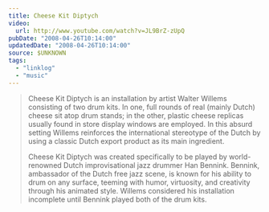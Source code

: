 ```yaml
---
title: Cheese Kit Diptych
video:
  url: http://www.youtube.com/watch?v=JL9BrZ-zUpQ
pubDate: "2008-04-26T10:14:00"
updatedDate: "2008-04-26T10:14:00"
source: $UNKNOWN
tags:
  - "linklog"
  - "music"
---
```


> Cheese Kit Diptych is an installation by artist Walter Willems consisting of two drum kits. In one, full rounds of real (mainly Dutch) cheese sit atop drum stands; in the other, plastic cheese replicas usually found in store display windows are employed. In this absurd setting Willems reinforces the international stereotype of the Dutch by using a classic Dutch export product as its main ingredient.
>
> Cheese Kit Diptych was created specifically to be played by world-renowned Dutch improvisational jazz drummer Han Bennink. Bennink, ambassador of the Dutch free jazz scene, is known for his ability to drum on any surface, teeming with humor, virtuosity, and creativity through his animated style. Willems considered his installation incomplete until Bennink played both of the drum kits.
